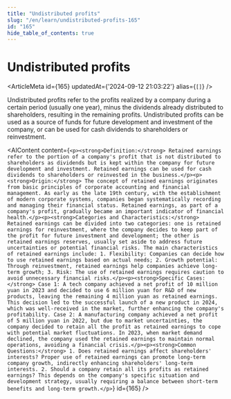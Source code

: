 ```yaml
---
title: "Undistributed profits"
slug: "/en/learn/undistributed-profits-165"
id: "165"
hide_table_of_contents: true
---
```



# Undistributed profits

<ArticleMeta id={165} updatedAt={'2024-09-12 21:03:22'} alias={`[]`} />
<div className='border-solid border-b border-t-0 my-4 border-[var(--ifm-color-gray-300)]' />

Undistributed profits refer to the profits realized by a company during a certain period (usually one year), minus the dividends already distributed to shareholders, resulting in the remaining profits. Undistributed profits can be used as a source of funds for future development and investment of the company, or can be used for cash dividends to shareholders or reinvestment.

<AIContent content={`<p><strong>Definition:</strong> Retained earnings refer to the portion of a company's profit that is not distributed to shareholders as dividends but is kept within the company for future development and investment. Retained earnings can be used for cash dividends to shareholders or reinvested in the business.</p><p><strong>Origin:</strong> The concept of retained earnings originates from basic principles of corporate accounting and financial management. As early as the late 19th century, with the establishment of modern corporate systems, companies began systematically recording and managing their financial status. Retained earnings, as part of a company's profit, gradually became an important indicator of financial health.</p><p><strong>Categories and Characteristics:</strong> Retained earnings can be divided into two categories: one is retained earnings for reinvestment, where the company decides to keep part of the profit for future investment and development; the other is retained earnings reserves, usually set aside to address future uncertainties or potential financial risks. The main characteristics of retained earnings include: 1. Flexibility: Companies can decide how to use retained earnings based on actual needs; 2. Growth potential: Through reinvestment, retained earnings help companies achieve long-term growth; 3. Risk: The use of retained earnings requires caution to avoid unnecessary financial risks.</p><p><strong>Specific Cases:</strong> Case 1: A tech company achieved a net profit of 10 million yuan in 2023 and decided to use 6 million yuan for R&D of new products, leaving the remaining 4 million yuan as retained earnings. This decision led to the successful launch of a new product in 2024, which was well-received in the market, further enhancing the company's profitability. Case 2: A manufacturing company achieved a net profit of 5 million yuan in 2022, but due to market uncertainties, the company decided to retain all the profit as retained earnings to cope with potential market fluctuations. In 2023, when market demand declined, the company used the retained earnings to maintain normal operations, avoiding a financial crisis.</p><p><strong>Common Questions:</strong> 1. Does retained earnings affect shareholders' interests? Proper use of retained earnings can promote long-term company growth, indirectly enhancing shareholders' long-term interests. 2. Should a company retain all its profits as retained earnings? This depends on the company's specific situation and development strategy, usually requiring a balance between short-term benefits and long-term growth.</p>`} id={165} />
